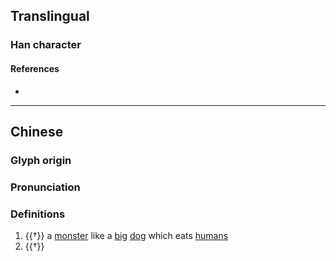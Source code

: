 {{character info}}
==Translingual==

===Han character===
{{Han char|rn=94|rad=犬|as=11|asc=10|sn=14|snc=13|four=|canj=KHGSK,KHQSK|ids=⿰犭敖}}

====References====
* {{Han ref|kx=0718.030|dkj=20647|hdz=21364.160|uh=7353|ud=29523}}

----

==Chinese==
{{zh-forms}}

===Glyph origin===
{{Han etym}}

===Pronunciation===
{{zh-pron
|m=áo
|mc=y
|oc=y
|cat=n
}}

===Definitions===
{{zh-hanzi}}

# {{†}} a [[monster]] like a [[big]] [[dog]] which eats [[human]]s
# {{†}} {{zh-alt-form|獒}}